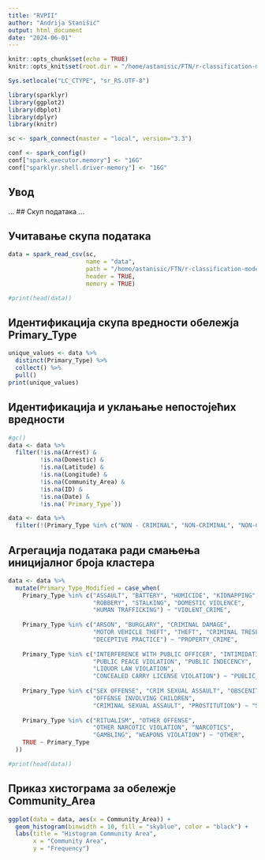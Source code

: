 ```yaml
---
title: "RVPII"
author: "Andrija Stanišić"
output: html_document
date: "2024-06-01"
---
```


```r
knitr::opts_chunk$set(echo = TRUE)
knitr::opts_knit$set(root.dir = "/home/astanisic/FTN/r-classification-model")
```

```r
Sys.setlocale("LC_CTYPE", "sr_RS.UTF-8")

library(sparklyr)
library(ggplot2)
library(dbplot)
library(dplyr)
library(knitr)

sc <- spark_connect(master = "local", version="3.3")

conf <- spark_config()
conf["spark.executor.memory"] <- "16G"
conf["sparklyr.shell.driver-memory"] <- "16G"
```

## Увод
...
## Скуп података
...

## Учитавање скупа података
```r
data = spark_read_csv(sc, 
                      name = "data", 
                      path = "/home/astanisic/FTN/r-classification-model/data/crime_data.csv", 
                      header = TRUE, 
                      memory = TRUE)

#print(head(data))
```

## Идентификација скупа вредности обележја Primary_Type
```r
unique_values <- data %>%
  distinct(Primary_Type) %>%
  collect() %>%
  pull()
print(unique_values)
```

## Идентификација и уклањање непостојећих вредности
```r
#gc()
data <- data %>%
  filter(!is.na(Arrest) & 
         !is.na(Domestic) & 
         !is.na(Latitude) & 
         !is.na(Longitude) & 
         !is.na(Community_Area) & 
         !is.na(ID) & 
         !is.na(Date) & 
         !is.na(`Primary_Type`))

data <- data %>%
  filter(!(Primary_Type %in% c("NON - CRIMINAL", "NON-CRIMINAL", "NON-CRIMINAL (SUBJECT SPECIFIED)")))
```

## Агрегација података ради смањења иницијалног броја кластера
```r
data <- data %>%
  mutate(Primary_Type_Modified = case_when(
    Primary_Type %in% c("ASSAULT", "BATTERY", "HOMICIDE", "KIDNAPPING", 
                        "ROBBERY", "STALKING", "DOMESTIC VIOLENCE", 
                        "HUMAN TRAFFICKING") ~ "VIOLENT_CRIME",
    
    Primary_Type %in% c("ARSON", "BURGLARY", "CRIMINAL DAMAGE", 
                        "MOTOR VEHICLE THEFT", "THEFT", "CRIMINAL TRESPASS", 
                        "DECEPTIVE PRACTICE") ~ "PROPERTY_CRIME",
    
    Primary_Type %in% c("INTERFERENCE WITH PUBLIC OFFICER", "INTIMIDATION", 
                        "PUBLIC PEACE VIOLATION", "PUBLIC INDECENCY", 
                        "LIQUOR LAW VIOLATION", 
                        "CONCEALED CARRY LICENSE VIOLATION") ~ "PUBLIC_OFFENSE",
    
    Primary_Type %in% c("SEX OFFENSE", "CRIM SEXUAL ASSAULT", "OBSCENITY", 
                        "OFFENSE INVOLVING CHILDREN",
                        "CRIMINAL SEXUAL ASSAULT", "PROSTITUTION") ~ "SEX_OFFENSE",
    
    Primary_Type %in% c("RITUALISM", "OTHER OFFENSE", 
                        "OTHER NARCOTIC VIOLATION", "NARCOTICS", 
                        "GAMBLING", "WEAPONS VIOLATION") ~ "OTHER",
    TRUE ~ Primary_Type
  ))

#print(head(data))
```

## Приказ хистограма за обележје Community_Area
```r
ggplot(data = data, aes(x = Community_Area)) +
  geom_histogram(binwidth = 10, fill = "skyblue", color = "black") +
  labs(title = "Histogram Community Area",
       x = "Community Area",
       y = "Frequency")
```




